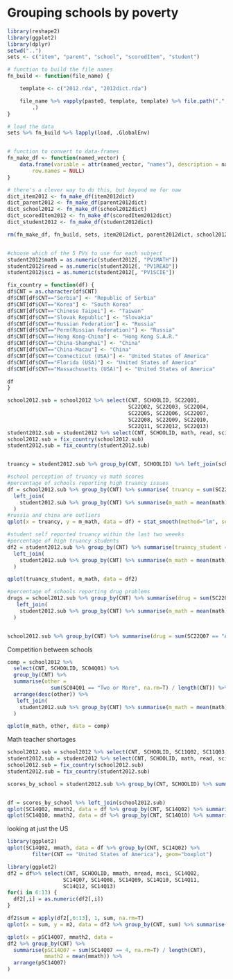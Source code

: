 Grouping schools by poverty
========================================================

```r
library(reshape2)
library(ggplot2)
library(dplyr)
setwd("..")
sets <- c("item", "parent", "school", "scoredItem", "student")

# function to build the file names
fn_build <- function(file_name) {

    template <- c("2012.rda", "2012dict.rda")

    file_name %>% vapply(paste0, template, template) %>% file.path(".", "data", 
        .)
}

# load the data
sets %>% fn_build %>% lapply(load, .GlobalEnv)


# function to convert to data-frames
fn_make_df <- function(named_vector) {
    data.frame(variable = attr(named_vector, "names"), description = named_vector, 
        row.names = NULL)
}

# there's a clever way to do this, but beyond me for naw
dict_item2012 <- fn_make_df(item2012dict)
dict_parent2012 <- fn_make_df(parent2012dict)
dict_school2012 <- fn_make_df(school2012dict)
dict_scoredItem2012 <- fn_make_df(scoredItem2012dict)
dict_student2012 <- fn_make_df(student2012dict)

rm(fn_make_df, fn_build, sets, item2012dict, parent2012dict, school2012dict, scoredItem2012dict, student2012dict)


#choose which of the 5 PVs to use for each subject
student2012$math = as.numeric(student2012[, "PV1MATH"])
student2012$read = as.numeric(student2012[, "PV1READ"])
student2012$sci = as.numeric(student2012[, "PV1SCIE"])
```

```r
fix_country = function(df) {
df$CNT = as.character(df$CNT)
df$CNT[df$CNT=="Serbia"] <- "Republic of Serbia"
df$CNT[df$CNT=="Korea"] <- "South Korea"
df$CNT[df$CNT=="Chinese Taipei"] <- "Taiwan"
df$CNT[df$CNT=="Slovak Republic"] <- "Slovakia"
df$CNT[df$CNT=="Russian Federation"] <- "Russia"
df$CNT[df$CNT=="Perm(Russian Federation)"] <- "Russia"
df$CNT[df$CNT=="Hong Kong-China"] <- "Hong Kong S.A.R."
df$CNT[df$CNT=="China-Shanghai"] <- "China"
df$CNT[df$CNT=="China-Macau"] <- "China"
df$CNT[df$CNT=="Connecticut (USA)"] <- "United States of America"
df$CNT[df$CNT=="Florida (USA)"] <- "United States of America"
df$CNT[df$CNT=="Massachusetts (USA)"] <- "United States of America"

df
}

```

```r
school2012.sub = school2012 %>% select(CNT, SCHOOLID, SC22Q01,
                                       SC22Q02, SC22Q03, SC22Q04,
                                       SC22Q05, SC22Q06, SC22Q07,
                                       SC22Q08, SC22Q09, SC22Q10,
                                       SC22Q11, SC22Q12, SC22Q13)
student2012.sub = student2012 %>% select(CNT, SCHOOLID, math, read, sci, ST08Q01, ST09Q01)
school2012.sub = fix_country(school2012.sub)
student2012.sub = fix_country(student2012.sub)


truancy = student2012.sub %>% group_by(CNT, SCHOOLID) %>% left_join(school2012.sub, by = c("CNT", "SCHOOLID"))
```

```r
#school perception of truancy vs math scores
#percentage of schools reporting high truancy issues
df = school2012.sub %>% group_by(CNT) %>% summarise( truancy = sum(SC22Q01 == "A lot", na.rm=T) / length(CNT) ) %>% arrange(desc(truancy)) %>% 
  left_join(
    student2012.sub %>% group_by(CNT) %>% summarise(m_math = mean(math))
  )
#russia and china are outliers
qplot(x = truancy, y = m_math, data = df) + stat_smooth(method="lm", se = FALSE)

#student self reported truancy within the last two weeeks
#percentage of high truancy students
df2 = student2012.sub %>% group_by(CNT) %>% summarise(truancy_student = sum(ST08Q01 == "Five or more times  " | ST08Q01 == "Three or four times  " | ST08Q01 == "One or two times  ", na.rm=T) / length(CNT)) %>% arrange(desc(truancy_student)) %>% 
  left_join(
    student2012.sub %>% group_by(CNT) %>% summarise(m_math = mean(math))
  )

qplot(truancy_student, m_math, data = df2)
```

```r
#percentage of schools reporting drug problems
drugs = school2012.sub %>% group_by(CNT) %>% summarise(drug = sum(SC22Q07 == "A lot" | SC22Q07 == "To some extent", na.rm=T) / length(CNT)) %>% arrange(desc(drug)) %>%
   left_join(
    student2012.sub %>% group_by(CNT) %>% summarise(m_math = mean(math))
  )


school2012.sub %>% group_by(CNT) %>% summarise(drug = sum(SC22Q07 == "A lot", na.rm=T) / length(CNT)) %>% arrange(desc(drug))
```

Competition between schools
```r
comp = school2012 %>% 
  select(CNT, SCHOOLID, SC04Q01) %>% 
  group_by(CNT) %>%
  summarise(other = 
              sum(SC04Q01 == "Two or More", na.rm=T) / length(CNT)) %>% 
  arrange(desc(other)) %>%
   left_join(
    student2012.sub %>% group_by(CNT) %>% summarise(m_math = mean(math))
  )

qplot(m_math, other, data = comp)
```


Math teacher shortages
```r
school2012.sub = school2012 %>% select(CNT, SCHOOLID, SC11Q02, SC11Q03, SC14Q02, SC14Q07, SC14Q08, SC14Q09, SC14Q10, SC14Q11, SC14Q12, SC14Q13)
student2012.sub = student2012 %>% select(CNT, SCHOOLID, math, read, sci)
school2012.sub = fix_country(school2012.sub)
student2012.sub = fix_country(student2012.sub)

scores_by_school = student2012.sub %>% group_by(CNT, SCHOOLID) %>% summarise(mmath = mean(math), mread = mean(read), msci = mean(sci))


df = scores_by_school %>% left_join(school2012.sub)
qplot(SC14Q02, mmath2, data = df %>% group_by(CNT, SC14Q02) %>% summarise(mmath2 = mean(mmath)), facets = ~CNT)
qplot(SC14Q10, mmath2, data = df %>% group_by(CNT, SC14Q10) %>% summarise(mmath2 = mean(mmath)), facets = ~CNT)
```


looking at just the US
```r
library(ggplot2)
qplot(SC14Q02, mmath, data = df %>% group_by(CNT, SC14Q02) %>% 
        filter(CNT == "United States of America"), geom="boxplot")
```


```r
library(ggplot2)
df2 = df%>% select(CNT, SCHOOLID, mmath, mread, msci, SC14Q02,
                  SC14Q07, SC14Q08, SC14Q09, SC14Q10, SC14Q11,
                  SC14Q12, SC14Q13)
for(i in 6:13) {
  df2[,i] = as.numeric(df2[,i])
}

df2$sum = apply(df2[,6:13], 1, sum, na.rm=T)
qplot(x = sum, y = m2, data = df2 %>% group_by(CNT, sum) %>% summarise(m2 = mean(mmath)), facets=~CNT)

qplot(x = pSC14Q07, mmath2, data = 
df2 %>% group_by(CNT) %>% 
  summarise(pSC14Q07 = sum(SC14Q07 == 4, na.rm=T) / length(CNT),
            mmath2 = mean(mmath)) %>% 
  arrange(pSC14Q07)
)
```





